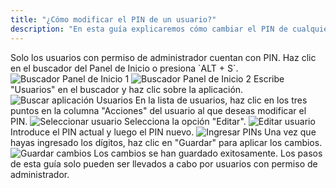 ```yaml
---
title: "¿Cómo modificar el PIN de un usuario?"
description: "En esta guía explicaremos cómo cambiar el PIN de cualquier usuario."
---
```



<Note>
Solo los usuarios con permiso de administrador cuentan con PIN.
</Note>

<Steps>
<Step title="Abrir el buscador del Panel de Inicio">
  Haz clic en el buscador del Panel de Inicio o presiona `ALT + S`.

  <Frame>
  <img src="https://ayuda.pxsol.com/hubfs/image-png-Apr-01-2021-12-43-35-99-PM.png" alt="Buscador Panel de Inicio 1" />
  </Frame>
  <Frame>
  <img src="https://ayuda.pxsol.com/hubfs/image-png-Apr-01-2021-12-42-44-95-PM.png" alt="Buscador Panel de Inicio 2" />
  </Frame>
</Step>

<Step title="Buscar la aplicación 'Usuarios'">
  Escribe "Usuarios" en el buscador y haz clic sobre la aplicación.

  <Frame>
  <img class="hs-image-align-none" src="https://ayuda.pxsol.com/hubfs/image-png-Apr-04-2021-09-57-25-29-PM.png" alt="Buscar aplicación Usuarios" />
  </Frame>
</Step>

<Step title="Seleccionar el usuario a modificar">
  En la lista de usuarios, haz clic en los tres puntos en la columna "Acciones" del usuario al que deseas modificar el PIN.

  <Frame>
  <img class="hs-image-align-none" src="https://ayuda.pxsol.com/hubfs/image-25.png" alt="Seleccionar usuario" />
  </Frame>
</Step>

<Step title="Editar usuario">
  Selecciona la opción "Editar".

  <Frame>
  <img class="hs-image-align-none" src="https://ayuda.pxsol.com/hubfs/image-26.png" alt="Editar usuario" />
  </Frame>
</Step>

<Step title="Ingresar PINs">
  Introduce el PIN actual y luego el PIN nuevo.

  <Frame>
  <img class="hs-image-align-none" src="https://cdn2.hubspot.net/hubfs/7398646/image-36.png" alt="Ingresar PINs" />
  </Frame>
</Step>

<Step title="Guardar cambios">
  Una vez que hayas ingresado los dígitos, haz clic en "Guardar" para aplicar los cambios.

  <Frame>
  <img class="hs-image-align-none" src="https://cdn2.hubspot.net/hubfs/7398646/image-37.png" alt="Guardar cambios" />
  </Frame>
  <Check>
  Los cambios se han guardado exitosamente.
  </Check>
</Step>
</Steps>

<Note>
Los pasos de esta guía solo pueden ser llevados a cabo por usuarios con permiso de administrador.
</Note>
